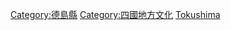 {{日本行政區劃分類導航|文化}}
{{Commonscat|Culture of Tokushima prefecture}}

[[Category:德島縣|Category:德島縣]]
[[Category:四國地方文化|Category:四國地方文化]]
[[Category:日本各都道府縣文化|Tokushima]]
